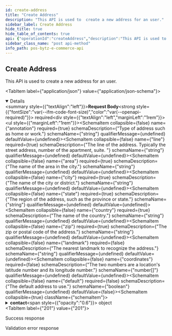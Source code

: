 ```yaml
---
id: create-address
title: "Create Address"
description: "This API is used to  create a new address for an user."
sidebar_label: Create Address
hide_title: true
hide_table_of_contents: true
api: {"operationId":"createAddress","description":"This API is used to  create a new address for an user.","parameters":[],"requestBody":{"required":true,"content":{"application/json":{"schema":{"type":"object","properties":{"annotation":{"type":"string","description":"Type of address such as home or work."},"line":{"type":"string","description":"The line of the address. Typically the street address, number of the apartment, suite. "},"area":{"type":"string","description":"The name of the area in the city."},"city":{"type":"string","description":"The name of the city or district."},"state":{"type":"string","description":"The region of the address, such as the province or state."},"country":{"type":"string","description":"The name of the country."},"zip":{"type":"string","description":"The zip or postal code of the address."},"landmark":{"type":"string","description":"The nearest landmark to recognize the address."},"coordinates":{"description":"The two numbers are a location&apos;s latitude number and its longitude number.","type":"array","items":{"type":"number"}},"default":{"type":"boolean","default":false,"description":"The default address to use."},"contact":{"type":"object","properties":{"name":{"type":"string","description":"The name of the user."},"mobile":{"type":"object","properties":{"code":{"type":"string","description":"Unique numeric country code"},"number":{"type":"string","description":"The valid phone number of the customer."}},"required":["code","number"]}},"required":["name","mobile"]}},"required":["annotation","line","area","city","state","country","zip"]}}}},"responses":{"201":{"description":"Success response","content":{"application/json":{"example":{"statusCode":201,"data":{"annotation":"Home","line":"Plot No 52, Balakrishna Nagar, 1st Street, Thiruninravur","area":"Thiruninravur","city":"Chennai","state":"Tamil Nadu","country":"India","zip":"602024","landmark":"Near Kamban Park","coordinates":[0,0],"default":false,"_id":"632c5839b5f554ad3047e13a"}}}}},"400":{"description":"Validation error response","content":{"application/json":{"example":{"statusCode":400,"errors":{"annotation":["annotation must be a string"],"line":["line must be a string"],"area":["area must be a string"],"city":["city must be a string"],"state":["state must be a string"],"country":["country must be a string"],"zip":["zip must be a string"],"landmark":["landmark must be a string"],"coordinates":["coordinates should not be empty"]},"message":"Bad Request"}}}}},"tags":["User"],"security":[{"oauth2":["user:read","user:write"]}],"method":"post","path":"/ecommerce/v1/user/addresses","servers":[],"securitySchemes":{"oauth2":{"type":"oauth2","flows":{"clientCredentials":{"tokenUrl":"https://gateway-api.posbytz.com/ecommerce/oauth2/token","scopes":["country:read","store:read","category:read","item:read","user:read","user:write","cart:read","cart:write","order:read","order:write","search:read","reviews: read","reviews: write","brand:read"]}}}},"jsonRequestBodyExample":{"annotation":"string","line":"string","area":"string","city":"string","state":"string","country":"string","zip":"string","landmark":"string","coordinates":[0],"default":false,"contact":{"name":"string","mobile":{"code":"string","number":"string"}}},"info":{"title":"PosBytz E-Commerce API","description":"Whether you&apos;re building a custom-branded storefront or looking for ways to extend Posbytz, the following guide will help you achieve your goals.","version":"1.0","contact":{}},"postman":{"name":"Create Address","description":{"content":"This API is used to  create a new address for an user.","type":"text/plain"},"url":{"path":["ecommerce","v1","user","addresses"],"host":["{{baseUrl}}"],"query":[],"variable":[]},"header":[{"key":"Content-Type","value":"application/json"},{"key":"Accept","value":"application/json"}],"method":"POST","body":{"mode":"raw","raw":"\"\"","options":{"raw":{"language":"json"}}},"auth":{"type":"oauth2","oauth2":[]}}}
sidebar_class_name: "post api-method"
info_path: pos-bytz-e-commerce-api
---
```



## Create Address



This API is used to  create a new address for an user.

<MimeTabs><TabItem label={"application/json"} value={"application/json-schema"}><details style={{}} data-collapsed={false} open={true}><summary style={{"textAlign":"left"}}><strong>Request Body</strong><strong style={{"fontSize":"var(--ifm-code-font-size)","color":"var(--openapi-required)"}}> required</strong></summary><div style={{"textAlign":"left","marginLeft":"1rem"}}></div><ul style={{"marginLeft":"1rem"}}><SchemaItem collapsible={false} name={"annotation"} required={true} schemaDescription={"Type of address such as home or work."} schemaName={"string"} qualifierMessage={undefined} defaultValue={undefined}></SchemaItem><SchemaItem collapsible={false} name={"line"} required={true} schemaDescription={"The line of the address. Typically the street address, number of the apartment, suite. "} schemaName={"string"} qualifierMessage={undefined} defaultValue={undefined}></SchemaItem><SchemaItem collapsible={false} name={"area"} required={true} schemaDescription={"The name of the area in the city."} schemaName={"string"} qualifierMessage={undefined} defaultValue={undefined}></SchemaItem><SchemaItem collapsible={false} name={"city"} required={true} schemaDescription={"The name of the city or district."} schemaName={"string"} qualifierMessage={undefined} defaultValue={undefined}></SchemaItem><SchemaItem collapsible={false} name={"state"} required={true} schemaDescription={"The region of the address, such as the province or state."} schemaName={"string"} qualifierMessage={undefined} defaultValue={undefined}></SchemaItem><SchemaItem collapsible={false} name={"country"} required={true} schemaDescription={"The name of the country."} schemaName={"string"} qualifierMessage={undefined} defaultValue={undefined}></SchemaItem><SchemaItem collapsible={false} name={"zip"} required={true} schemaDescription={"The zip or postal code of the address."} schemaName={"string"} qualifierMessage={undefined} defaultValue={undefined}></SchemaItem><SchemaItem collapsible={false} name={"landmark"} required={false} schemaDescription={"The nearest landmark to recognize the address."} schemaName={"string"} qualifierMessage={undefined} defaultValue={undefined}></SchemaItem><SchemaItem collapsible={false} name={"coordinates"} required={false} schemaDescription={"The two numbers are a location&apos;s latitude number and its longitude number."} schemaName={"number[]"} qualifierMessage={undefined} defaultValue={undefined}></SchemaItem><SchemaItem collapsible={false} name={"default"} required={false} schemaDescription={"The default address to use."} schemaName={"boolean"} qualifierMessage={undefined} defaultValue={false}></SchemaItem><SchemaItem collapsible={true} className={"schemaItem"}><details style={{}}><summary style={{}}><strong>contact</strong><span style={{"opacity":"0.6"}}> object</span></summary><div style={{"marginLeft":"1rem"}}><SchemaItem collapsible={false} name={"name"} required={true} schemaDescription={"The name of the user."} schemaName={"string"} qualifierMessage={undefined} defaultValue={undefined}></SchemaItem><SchemaItem collapsible={true} className={"schemaItem"}><details style={{}}><summary style={{}}><strong>mobile</strong><span style={{"opacity":"0.6"}}> object</span><strong style={{"fontSize":"var(--ifm-code-font-size)","color":"var(--openapi-required)"}}> required</strong></summary><div style={{"marginLeft":"1rem"}}><SchemaItem collapsible={false} name={"code"} required={true} schemaDescription={"Unique numeric country code"} schemaName={"string"} qualifierMessage={undefined} defaultValue={undefined}></SchemaItem><SchemaItem collapsible={false} name={"number"} required={true} schemaDescription={"The valid phone number of the customer."} schemaName={"string"} qualifierMessage={undefined} defaultValue={undefined}></SchemaItem></div></details></SchemaItem></div></details></SchemaItem></ul></details></TabItem></MimeTabs><div><ApiTabs><TabItem label={"201"} value={"201"}><div>

Success response

</div><div><MimeTabs groupId={"mime-type"}><TabItem label={"application/json"} value={"application/json"}><SchemaTabs groupId={"schema-tabs"}><TabItem label={"Example"} value={"Example"}><ResponseSamples responseExample={"{\n  \"statusCode\": 201,\n  \"data\": {\n    \"annotation\": \"Home\",\n    \"line\": \"Plot No 52, Balakrishna Nagar, 1st Street, Thiruninravur\",\n    \"area\": \"Thiruninravur\",\n    \"city\": \"Chennai\",\n    \"state\": \"Tamil Nadu\",\n    \"country\": \"India\",\n    \"zip\": \"602024\",\n    \"landmark\": \"Near Kamban Park\",\n    \"coordinates\": [\n      0,\n      0\n    ],\n    \"default\": false,\n    \"_id\": \"632c5839b5f554ad3047e13a\"\n  }\n}"} language={"json"}></ResponseSamples></TabItem></SchemaTabs></TabItem></MimeTabs></div></TabItem><TabItem label={"400"} value={"400"}><div>

Validation error response

</div><div><MimeTabs groupId={"mime-type"}><TabItem label={"application/json"} value={"application/json"}><SchemaTabs groupId={"schema-tabs"}><TabItem label={"Example"} value={"Example"}><ResponseSamples responseExample={"{\n  \"statusCode\": 400,\n  \"errors\": {\n    \"annotation\": [\n      \"annotation must be a string\"\n    ],\n    \"line\": [\n      \"line must be a string\"\n    ],\n    \"area\": [\n      \"area must be a string\"\n    ],\n    \"city\": [\n      \"city must be a string\"\n    ],\n    \"state\": [\n      \"state must be a string\"\n    ],\n    \"country\": [\n      \"country must be a string\"\n    ],\n    \"zip\": [\n      \"zip must be a string\"\n    ],\n    \"landmark\": [\n      \"landmark must be a string\"\n    ],\n    \"coordinates\": [\n      \"coordinates should not be empty\"\n    ]\n  },\n  \"message\": \"Bad Request\"\n}"} language={"json"}></ResponseSamples></TabItem></SchemaTabs></TabItem></MimeTabs></div></TabItem></ApiTabs></div>
      